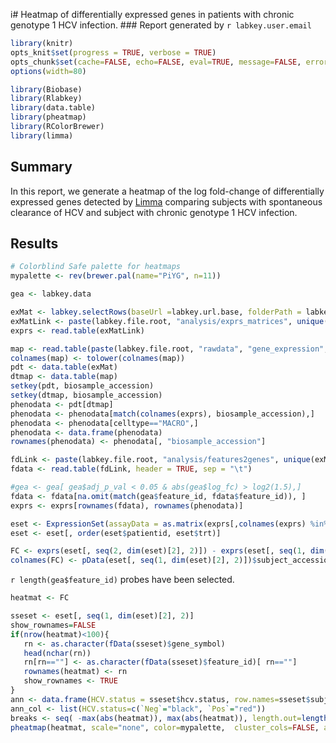 i# Heatmap of differentially expressed genes in patients with chronic genotype 1 HCV infection.
### Report generated by `r labkey.user.email`

```r
library(knitr)
opts_knit$set(progress = TRUE, verbose = TRUE)
opts_chunk$set(cache=FALSE, echo=FALSE, eval=TRUE, message=FALSE, error=TRUE, dev="png", fig.width=10, fig.height=7, dpi=120, fig.align="center")
options(width=80)
```

```r
library(Biobase)
library(Rlabkey)
library(data.table)
library(pheatmap)
library(RColorBrewer)
library(limma)
```


## Summary

In this report, we generate a heatmap of the log fold-change of differentially expressed genes detected by <a href="http://www.bioconductor.org/packages/2.12/bioc/html/limma.html" target="_blank">Limma</a> comparing subjects with spontaneous clearance of HCV and subject with chronic genotype 1 HCV infection.
<br />

## Results

```r
# Colorblind Safe palette for heatmaps
mypalette <- rev(brewer.pal(name="PiYG", n=11))
```

```r
gea <- labkey.data
```

```r
exMat <- labkey.selectRows(baseUrl =labkey.url.base, folderPath = labkey.url.path, schemaName = "study", queryName = "gene_expression_matrices", colFilter=makeFilter( c( 'expression_matrix_accession', 'IN', "EXPM0010" ) ), colNameOpt="rname")
exMatLink <- paste(labkey.file.root, "analysis/exprs_matrices", unique(exMat$file_info_name), sep="/")
exprs <- read.table(exMatLink)
```

```r
map <- read.table(paste(labkey.file.root, "rawdata", "gene_expression", "geomap.tsv", sep="/"), sep="\t", header=TRUE)
colnames(map) <- tolower(colnames(map))
pdt <- data.table(exMat)
dtmap <- data.table(map)
setkey(pdt, biosample_accession)
setkey(dtmap, biosample_accession)
phenodata <- pdt[dtmap]
phenodata <- phenodata[match(colnames(exprs), biosample_accession),]
phenodata <- phenodata[celltype=="MACRO",]
phenodata <- data.frame(phenodata)
rownames(phenodata) <- phenodata[, "biosample_accession"]
```

```r
fdLink <- paste(labkey.file.root, "analysis/features2genes", unique(exMat$feature_mapping_file), sep="/")
fdata <- read.table(fdLink, header = TRUE, sep = "\t")
```


```r
#gea <- gea[ gea$adj_p_val < 0.05 & abs(gea$log_fc) > log2(1.5),]
fdata <- fdata[na.omit(match(gea$feature_id, fdata$feature_id)), ]
exprs <- exprs[rownames(fdata), rownames(phenodata)]

eset <- ExpressionSet(assayData = as.matrix(exprs[,colnames(exprs) %in% phenodata$biosample_accession]), phenoData = as(phenodata, "AnnotatedDataFrame"), featureData = as(fdata, "AnnotatedDataFrame"))
eset <- eset[, order(eset$patientid, eset$trt)]
```

```r
FC <- exprs(eset[, seq(2, dim(eset)[2], 2)]) - exprs(eset[, seq(1, dim(eset)[2], 2)])
colnames(FC) <- pData(eset[, seq(1, dim(eset)[2], 2)])$subject_accession
```

`r length(gea$feature_id)` probes have been selected.

```r
heatmat <- FC

sseset <- eset[, seq(1, dim(eset)[2], 2)]
show_rownames=FALSE
if(nrow(heatmat)<100){
   rn <- as.character(fData(sseset)$gene_symbol)
   head(nchar(rn))
   rn[rn==""] <- as.character(fData(sseset)$feature_id)[ rn==""]
   rownames(heatmat) <- rn
   show_rownames <- TRUE
}
ann <- data.frame(HCV.status = sseset$hcv.status, row.names=sseset$subject_accession)
ann_col <- list(HCV.status=c(`Neg`="black", `Pos`="red"))
breaks <- seq( -max(abs(heatmat)), max(abs(heatmat)), length.out=length(mypalette))
pheatmap(heatmat, scale="none", color=mypalette,  cluster_cols=FALSE, annotation=ann, annotation_colors=ann_col, show_colnames=FALSE, show_rownames=show_rownames, breaks=breaks)
```
